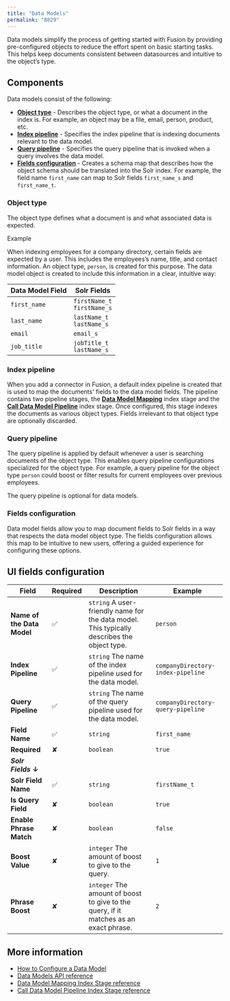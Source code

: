 ```yaml
---
title: "Data Models"
permalink: "8829"
---
```


Data models simplify the process of getting started with Fusion by providing pre-configured objects to reduce the effort spent on basic starting tasks. This helps keep documents consistent between datasources and intuitive to the object’s type.

## Components

Data models consist of the following:

* **[Object type](#object-type)** - Describes the object type, or what a document in the index is. For example, an object may be a file, email, person, product, etc.
* **[Index pipeline](#index-pipeline)** - Specifies the index pipeline that is indexing documents relevant to the data model.
* **[Query pipeline](#query-pipeline)** - Specifies the query pipeline that is invoked when a query involves the data model.
* **[Fields configuration](#fields-configuration)** - Creates a schema map that describes how the object schema should be translated into the Solr index. For example, the field name `first_name` can map to Solr fields `first_name_s` and `first_name_t`.

### Object type

The object type defines what a document is and what associated data is expected.

Example

When indexing employees for a company directory, certain fields are expected by a user. This includes the employees’s name, title, and contact information. An object type, `person`, is created for this purpose. The data model object is created to include this information in a clear, intuitive way:

| Data Model Field | Solr Fields |
| --- | --- |
| `first_name` | `firstName_t`<br/>`firstName_s` |
| `last_name` | `lastName_t`<br/>`lastName_s` |
| `email` | `email_s` |
| `job_title` | `jobTitle_t`<br/>`lastName_s` |

### Index pipeline

When you add a connector in Fusion, a default index pipeline is created that is used to map the documents' fields to the data model fields. The pipeline contains two pipeline stages, the **[Data Model Mapping](/fusion/5.9/8840/data-model-mapping-index-stage)** index stage and the **[Call Data Model Pipeline](/fusion/5.9/8841/call-data-model-pipeline-index-stage)** index stage. Once configured, this stage indexes the documents as various object types. Fields irrelevant to that object type are optionally discarded.

### Query pipeline

The query pipeline is applied by default whenever a user is searching documents of the object type. This enables query pipeline configurations specialized for the object type. For example, a query pipeline for the object type `person` could boost or filter results for current employees over previous employees.

<Note>
The query pipeline is optional for data models.
</Note>



### Fields configuration

Data model fields allow you to map document fields to Solr fields in a way that respects the data model object type. The fields configuration allows this map to be intuitive to new users, offering a guided experience for configuring these options.

## UI fields configuration

| Field | Required | Description | Example |
| --- | --- | --- | --- |
| **Name of the Data Model** | ✅ | `string`   A user-friendly name for the data model. This typically describes the object type. | `person` |
| **Index Pipeline** | ✅ | `string`   The name of the index pipeline used for the data model. | `companyDirectory-index-pipeline` |
| **Query Pipeline** | ✅ | `string`   The name of the query pipeline used for the data model. | `companyDirectory-query-pipeline` |
| **Field Name** | ✅ | `string` | `first_name` |
| **Required** | ✘ | `boolean` | `true` |
| ***Solr Fields* ↓** | | | |
| **Solr Field Name** | ✅ | `string` | `firstName_t` |
| **Is Query Field** | ✘ | `boolean` | `true` |
| **Enable Phrase Match** | ✘ | `boolean` | `false` |
| **Boost Value** | ✘ | `integer`   The amount of boost to give to the query. | `1` |
| **Phrase Boost** | ✘ | `integer`   The amount of boost to give to the query, if it matches as an exact phrase. | `2` |

## More information

* [How to Configure a Data Model](/how-to/8868/configure-a-data-model)
* [Data Models API reference](/fusion/5.9/8824/data-models-api)
* [Data Model Mapping Index Stage reference](/fusion/5.9/8840/data-model-mapping-index-stage)
* [Call Data Model Pipeline Index Stage reference](/fusion/5.9/8841/call-data-model-pipeline-index-stage)